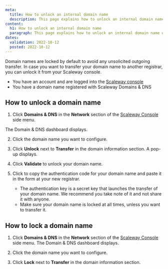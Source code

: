 ```yaml
---
meta:
  title: How to unlock an internal domain name
  description: This page explains how to unlock an internal domain name with Scaleway Domains & DNS.
content:
  h1: How to unlock an internal domain name
  paragraph: This page explains how to unlock an internal domain name with Scaleway Domains & DNS.
dates:
  validation: 2022-10-12
  posted: 2022-10-12
---
```


Domain names are locked by default to avoid any unsolicited outgoing transfer. In case you want to transfer your domain name to another registrar, you can unlock it from your Scaleway console. 

<Message type="requirement">

- You have an account and are logged into the [Scaleway console](https://console.scaleway.com) 
- You have a domain name registered with Scaleway Domains & DNS

</Message>

## How to unlock a domain name

1. Click **Domains & DNS** in the **Network** section of the [Scaleway Console](https://console.scaleway.com) side menu. 

 The Domain & DNS dashboard displays. 
 
2. Click the domain name you want to configure.

3. Click **Unlock** next to **Transfer** in the domain information section. A pop-up displays.

    <Lightbox src="scaleway-domain-unlock.webp" alt="" />

4. Click **Validate** to unlock your domain name.
5. Click <Icon name="copy" /> to copy the authentication code for your domain name and paste it in the form at your new registrar. 

    <Lightbox src="scaleway-domain-copy-auth.webp" alt="" />

    <Message type="important">

    * The authentication key is a secret key that launches the transfer of your domain name. We recommend you take note of it and not share it with anyone.
    * Make sure your domain name is locked at all times, unless you want to transfer it. 

    </Message>


## How to lock a domain name

1. Click **Domains & DNS** in the **Network** section of the [Scaleway Console](https://console.scaleway.com) side menu. The Domain & DNS dashboard displays. 

2. Click the domain name you want to configure.

3. Click **Lock** next to **Transfer** in the domain information section.